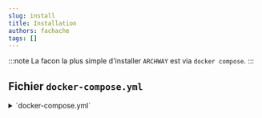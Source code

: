 ```yaml
---
slug: install
title: Installation
authors: fachache
tags: []
---
```


:::note
La facon la plus simple d'installer `ARCHWAY` est via `docker compose`.
:::

## Fichier `docker-compose.yml`

<details>
  <summary>`docker-compose.yml`</summary>
```yml title="docker-compose.yml"
version: '3.8'
services:
  archway:
    image: ghcr.io/softwarity/archway-ce:latest
    ports:
      - 8080:8080 # non HTTPS
    environment:
      MONGODB_HOST: mongodb 
      MONGODB_DB_NAME: archway
      MONGODB_USER: admin
      MONGODB_PWD: changeit

  mongodb:
    image: mongo # official image  
    environment:
      MONGO_INITDB_DATABASE: archway
      MONGO_INITDB_ROOT_USERNAME: admin
      MONGO_INITDB_ROOT_PASSWORD: changeit
```
</details>

## Démarrage du projet

```bash
docker compose -f docker-compose.yml pull
docker compose -f docker-compose.yml up -d
```

### Lancement

<a target="_blank" href="http://localhost:8080">http://localhost:8080</a>

## Setup

Aprés avoir lancé l'application, `ARCHWAY` va s'auto-initialiser.

Mais il nécessite de configurer l'utilisateur d'administrateur.

![setup](img/setup.png)

## Connection

![connection](img/connection.png)